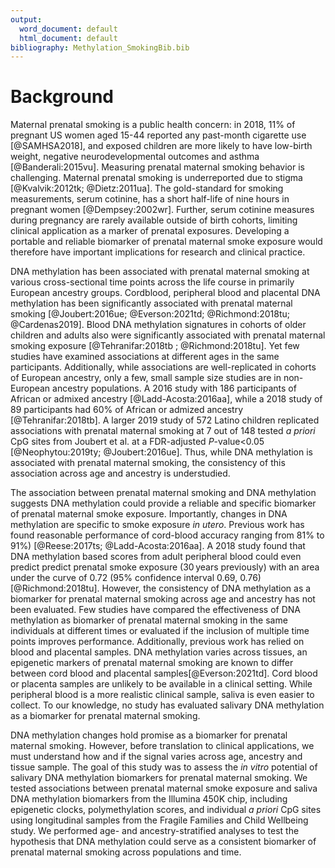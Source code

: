 ```yaml
---
output:
  word_document: default
  html_document: default
bibliography: Methylation_SmokingBib.bib
---
```


# Background

Maternal prenatal smoking is a public health concern: in 2018, 11% of pregnant US women aged 15-44 reported any past-month cigarette use [@SAMHSA2018], and exposed children are more likely to have low-birth weight, negative neurodevelopmental outcomes and asthma [@Banderali:2015vu]. Measuring prenatal maternal smoking behavior is challenging. Maternal prenatal smoking is underreported due to stigma [@Kvalvik:2012tk; @Dietz:2011ua]. The gold-standard for smoking measurements, serum cotinine, has a short half-life of nine hours in pregnant women [@Dempsey:2002wr]. Further, serum cotinine measures during pregnancy are rarely available outside of birth cohorts, limiting clinical application as a marker of prenatal exposures. Developing a portable and reliable biomarker of prenatal maternal smoke exposure would therefore have important implications for research and clinical practice.

DNA methylation has been associated with prenatal maternal smoking at various cross-sectional time points across the life course in primarily European ancestry groups. Cordblood, peripheral blood and placental DNA methylation has been significantly associated with prenatal maternal smoking [@Joubert:2016ue; @Everson:2021td; @Richmond:2018tu; @Cardenas2019]. Blood DNA methylation signatures in cohorts of older children and adults also were significantly associated with prenatal maternal smoking exposure [@Tehranifar:2018tb ; @Richmond:2018tu]. Yet few studies have examined associations at different ages in the same participants. Additionally, while associations are well-replicated in cohorts of European ancestry, only a few, small sample size studies are in non-European ancestry populations. A 2016 study with 186 participants of African or admixed ancestry [@Ladd-Acosta:2016aa], while a 2018 study of 89 participants had 60% of African or admized ancestry [@Tehranifar:2018tb]. A larger 2019 study of 572 Latino children replicated associations with prenatal maternal smoking at 7 out of 148 tested *a priori* CpG sites from Joubert et al. at a FDR-adjusted *P*-value\<0.05 [@Neophytou:2019ty; @Joubert:2016ue]. Thus, while DNA methylation is associated with prenatal maternal smoking, the consistency of this association across age and ancestry is understudied.

The association between prenatal maternal smoking and DNA methylation suggests DNA methylation could provide a reliable and specific biomarker of prenatal maternal smoke exposure. Importantly, changes in DNA methylation are specific to smoke exposure *in utero*. Previous work has found reasonable performance of cord-blood accuracy ranging from 81% to 91%) [@Reese:2017ts; @Ladd-Acosta:2016aa]. A 2018 study found that DNA methylation based scores from adult peripheral blood could even predict predict prenatal smoke exposure (30 years previously) with an area under the curve of 0.72 (95% confidence interval 0.69, 0.76) [@Richmond:2018tu]. However, the consistency of DNA methylation as a biomarker for prenatal maternal smoking across age and ancestry has not been evaluated. Few studies have compared the effectiveness of DNA methylation as biomarker of prenatal maternal smoking in the same individuals at different times or evaluated if the inclusion of multiple time points improves performance. Additionally, previous work has relied on blood and placental samples. DNA methylation varies across tissues, an epigenetic markers of prenatal maternal smoking are known to differ between cord blood and placental samples[@Everson:2021td]. Cord blood or placenta samples are unlikely to be available in a clinical setting. While peripheral blood is a more realistic clinical sample, saliva is even easier to collect. To our knowledge, no study has evaluated salivary DNA methylation as a biomarker for prenatal maternal smoking.

DNA methylation changes hold promise as a biomarker for prenatal maternal smoking. However, before translation to clinical applications, we must understand how and if the signal varies across age, ancestry and tissue sample. The goal of this study was to assess the *in vitro* potential of salivary DNA methylation biomarkers for prenatal maternal smoking. We tested associations between prenatal maternal smoke exposure and saliva DNA methylation biomarkers from the Illumina 450K chip, including epigenetic clocks, polymethylation scores, and individual *a priori* CpG sites using longitudinal samples from the Fragile Families and Child Wellbeing study. We performed age- and ancestry-stratified analyses to test the hypothesis that DNA methylation could serve as a consistent biomarker of prenatal maternal smoking across populations and time.
